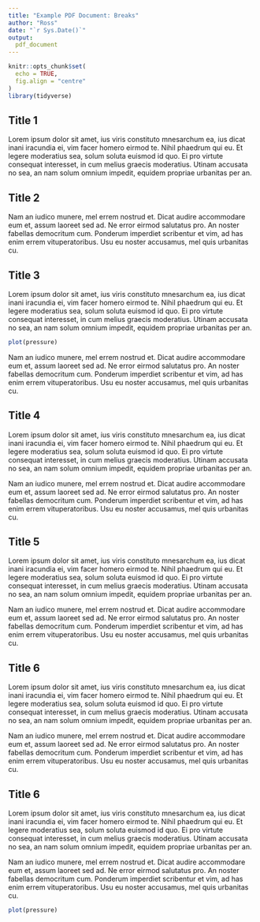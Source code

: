 ```yaml
---
title: "Example PDF Document: Breaks"
author: "Ross"
date: "`r Sys.Date()`"
output:
  pdf_document
---
```


```r
knitr::opts_chunk$set(
  echo = TRUE,
  fig.align = "centre"
)
library(tidyverse)
```

## Title 1

Lorem ipsum dolor sit amet, ius viris constituto mnesarchum ea, ius dicat inani iracundia ei, vim facer homero eirmod te. Nihil phaedrum qui eu. Et legere moderatius sea, solum soluta euismod id quo. Ei pro virtute consequat interesset, in cum melius graecis moderatius. Utinam accusata no sea, an nam solum omnium impedit, equidem propriae urbanitas per an.




## Title 2

Nam an iudico munere, mel errem nostrud et. Dicat audire accommodare eum et, assum laoreet sed ad. Ne error eirmod salutatus pro. An noster fabellas democritum cum. Ponderum imperdiet scribentur et vim, ad has enim errem vituperatoribus. Usu eu noster accusamus, mel quis urbanitas cu.



## Title 3

Lorem ipsum dolor sit amet, ius viris constituto mnesarchum ea, ius dicat inani iracundia ei, vim facer homero eirmod te. Nihil phaedrum qui eu. Et legere moderatius sea, solum soluta euismod id quo. Ei pro virtute consequat interesset, in cum melius graecis moderatius. Utinam accusata no sea, an nam solum omnium impedit, equidem propriae urbanitas per an.

```r
plot(pressure)
```

Nam an iudico munere, mel errem nostrud et. Dicat audire accommodare eum et, assum laoreet sed ad. Ne error eirmod salutatus pro. An noster fabellas democritum cum. Ponderum imperdiet scribentur et vim, ad has enim errem vituperatoribus. Usu eu noster accusamus, mel quis urbanitas cu.


## Title 4

Lorem ipsum dolor sit amet, ius viris constituto mnesarchum ea, ius dicat inani iracundia ei, vim facer homero eirmod te. Nihil phaedrum qui eu. Et legere moderatius sea, solum soluta euismod id quo. Ei pro virtute consequat interesset, in cum melius graecis moderatius. Utinam accusata no sea, an nam solum omnium impedit, equidem propriae urbanitas per an.

Nam an iudico munere, mel errem nostrud et. Dicat audire accommodare eum et, assum laoreet sed ad. Ne error eirmod salutatus pro. An noster fabellas democritum cum. Ponderum imperdiet scribentur et vim, ad has enim errem vituperatoribus. Usu eu noster accusamus, mel quis urbanitas cu.



## Title 5

Lorem ipsum dolor sit amet, ius viris constituto mnesarchum ea, ius dicat inani iracundia ei, vim facer homero eirmod te. Nihil phaedrum qui eu. Et legere moderatius sea, solum soluta euismod id quo. Ei pro virtute consequat interesset, in cum melius graecis moderatius. Utinam accusata no sea, an nam solum omnium impedit, equidem propriae urbanitas per an.

Nam an iudico munere, mel errem nostrud et. Dicat audire accommodare eum et, assum laoreet sed ad. Ne error eirmod salutatus pro. An noster fabellas democritum cum. Ponderum imperdiet scribentur et vim, ad has enim errem vituperatoribus. Usu eu noster accusamus, mel quis urbanitas cu.


## Title 6

Lorem ipsum dolor sit amet, ius viris constituto mnesarchum ea, ius dicat inani iracundia ei, vim facer homero eirmod te. Nihil phaedrum qui eu. Et legere moderatius sea, solum soluta euismod id quo. Ei pro virtute consequat interesset, in cum melius graecis moderatius. Utinam accusata no sea, an nam solum omnium impedit, equidem propriae urbanitas per an.

Nam an iudico munere, mel errem nostrud et. Dicat audire accommodare eum et, assum laoreet sed ad. Ne error eirmod salutatus pro. An noster fabellas democritum cum. Ponderum imperdiet scribentur et vim, ad has enim errem vituperatoribus. Usu eu noster accusamus, mel quis urbanitas cu.


## Title 6

Lorem ipsum dolor sit amet, ius viris constituto mnesarchum ea, ius dicat inani iracundia ei, vim facer homero eirmod te. Nihil phaedrum qui eu. Et legere moderatius sea, solum soluta euismod id quo. Ei pro virtute consequat interesset, in cum melius graecis moderatius. Utinam accusata no sea, an nam solum omnium impedit, equidem propriae urbanitas per an.

Nam an iudico munere, mel errem nostrud et. Dicat audire accommodare eum et, assum laoreet sed ad. Ne error eirmod salutatus pro. An noster fabellas democritum cum. Ponderum imperdiet scribentur et vim, ad has enim errem vituperatoribus. Usu eu noster accusamus, mel quis urbanitas cu.


```r
plot(pressure)
```
